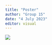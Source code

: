 ```yaml
---
title: "Poster"
author: "Group 15"
date: "4 July 2023"
editor: visual
---
```


![](images/Group%2015%20Poster.png)
